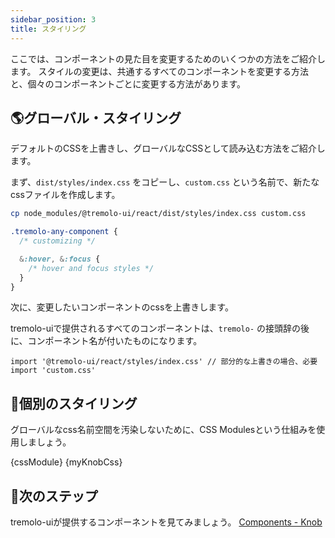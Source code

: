 ```yaml
---
sidebar_position: 3
title: スタイリング
---
```





ここでは、コンポーネントの見た目を変更するためのいくつかの方法をご紹介します。
スタイルの変更は、共通するすべてのコンポーネントを変更する方法と、個々のコンポーネントごとに変更する方法があります。


## 🌎グローバル・スタイリング

デフォルトのCSSを上書きし、グローバルなCSSとして読み込む方法をご紹介します。

まず、`dist/styles/index.css` をコピーし、`custom.css` という名前で、新たなcssファイルを作成します。

```bash
cp node_modules/@tremolo-ui/react/dist/styles/index.css custom.css
```

```css title="custom.css"
.tremolo-any-component {
  /* customizing */

  &:hover, &:focus {
    /* hover and focus styles */
  }
}
```

次に、変更したいコンポーネントのcssを上書きします。

tremolo-uiで提供されるすべてのコンポーネントは、`tremolo-` の接頭辞の後に、コンポーネント名が付いたものになります。

```tsx title="index.tsx"
import '@tremolo-ui/react/styles/index.css' // 部分的な上書きの場合、必要
import 'custom.css'
```


## 🧩個別のスタイリング

グローバルなcss名前空間を汚染しないために、CSS Modulesという仕組みを使用しましょう。

<Tabs>
  <TabItem value="index.tsx" default>
    <CodeBlock
      jsx
      live
      expand
      showCode
      sourcePath="examples/tutorials/react/styling/global.tsx"
    >{cssModule}</CodeBlock>
  </TabItem>
  <TabItem value="my-knob.module.css" default>
    <CodeBlock language='css'
    >{myKnobCss}</CodeBlock>
  </TabItem>
</Tabs>


## 🧭次のステップ

tremolo-uiが提供するコンポーネントを見てみましょう。
[Components - Knob](/docs/components/knob/)
